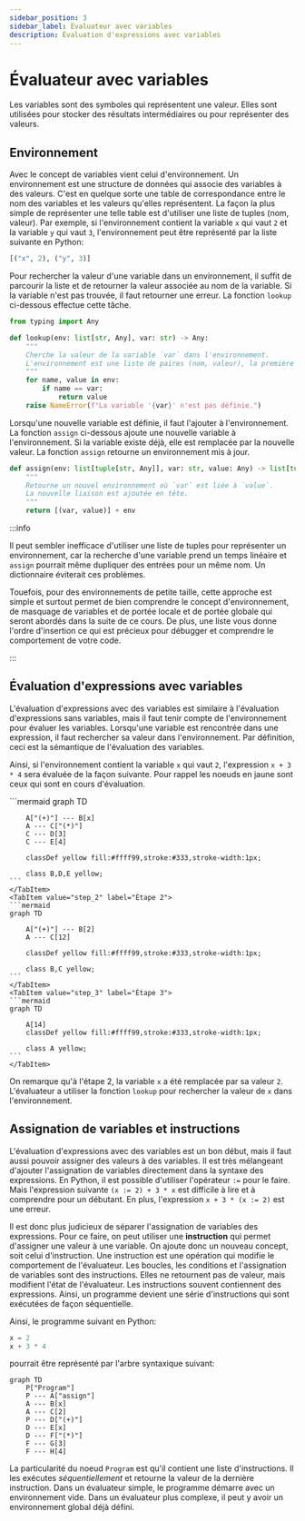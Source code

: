 ```yaml
---
sidebar_position: 3
sidebar_label: Évaluateur avec variables
description: Évaluation d'expressions avec variables
---
```


# Évaluateur avec variables

Les variables sont des symboles qui représentent une valeur. Elles sont
utilisées pour stocker des résultats intermédiaires ou pour représenter des
valeurs.

## Environnement
Avec le concept de variables vient celui d'environnement. Un environnement
est une structure de données qui associe des variables à des valeurs. C'est
en quelque sorte une table de correspondance entre le nom des variables et les
valeurs qu'elles représentent. La façon la plus simple de représenter une telle
table est d'utiliser une liste de tuples (nom, valeur). Par exemple, si
l'environnement contient la variable `x` qui vaut `2` et la variable `y` qui
vaut `3`, l'environnement peut être représenté par la liste suivante en Python:

```python
[("x", 2), ("y", 3)]
```

Pour rechercher la valeur d'une variable dans un environnement, il suffit de
parcourir la liste et de retourner la valeur associée au nom de la variable.
Si la variable n'est pas trouvée, il faut retourner une erreur. La fonction
`lookup` ci-dessous effectue cette tâche.

```python
from typing import Any

def lookup(env: list[str, Any], var: str) -> Any:
    """
    Cherche la valeur de la variable `var` dans l'environnement.
    L'environnement est une liste de paires (nom, valeur), la première occurrence l'emporte.
    """
    for name, value in env:
        if name == var:
            return value
    raise NameError(f"La variable '{var}' n'est pas définie.")
```

Lorsqu'une nouvelle variable est définie, il faut l'ajouter à
l'environnement. La fonction `assign` ci-dessous ajoute une nouvelle
variable à l'environnement. Si la variable existe déjà, elle est
remplacée par la nouvelle valeur. La fonction `assign` retourne un
environnement mis à jour.

```python
def assign(env: list[tuple[str, Any]], var: str, value: Any) -> list[tuple[str, Any]]:
    """
    Retourne un nouvel environnement où `var` est liée à `value`.
    La nouvelle liaison est ajoutée en tête.
    """
    return [(var, value)] + env
```

:::info

Il peut sembler inefficace d'utiliser une liste de tuples pour représenter un
environnement, car la recherche d'une variable prend un temps linéaire et
`assign` pourrait même dupliquer des entrées pour un même nom. Un dictionnaire
éviterait ces problèmes.

Touefois, pour des environnements de petite taille, cette approche est simple
et surtout permet de bien comprendre le concept d'environnement, de masquage de
variables et de portée locale et de portée globale qui seront abordés
dans la suite de ce cours. De plus, une liste vous donne l'ordre d'insertion
ce qui est précieux pour débugger et comprendre le comportement de votre code.

:::

## Évaluation d'expressions avec variables

L'évaluation d'expressions avec des variables est similaire à l'évaluation
d'expressions sans variables, mais il faut tenir compte de l'environnement pour
évaluer les variables. Lorsqu'une variable est rencontrée dans une expression,
il faut rechercher sa valeur dans l'environnement. Par définition, ceci est la
sémantique de l'évaluation des variables.

Ainsi, si l'environnement contient la variable `x` qui vaut `2`, l'expression
`x + 3 * 4` sera évaluée de la façon suivante. Pour rappel les noeuds en jaune
sont ceux qui sont en cours d'évaluation.

<Tabs>
    <TabItem value="step_1" label="Étape 1">
    ```mermaid
    graph TD
        
        A["(+)"] --- B[x]
        A --- C["(*)"]
        C --- D[3]
        C --- E[4]

        classDef yellow fill:#ffff99,stroke:#333,stroke-width:1px;

        class B,D,E yellow;
    ```
    </TabItem>
    <TabItem value="step_2" label="Étape 2">
    ```mermaid
    graph TD
        
        A["(+)"] --- B[2]
        A --- C[12]

        classDef yellow fill:#ffff99,stroke:#333,stroke-width:1px;

        class B,C yellow;
    ```
    </TabItem>
    <TabItem value="step_3" label="Étape 3">
    ```mermaid
    graph TD
        
        A[14]
        classDef yellow fill:#ffff99,stroke:#333,stroke-width:1px;

        class A yellow;
    ```
    </TabItem>
</Tabs>

On remarque qu'à l'étape 2, la variable `x` a été remplacée par sa valeur
`2`. L'évaluateur a utiliser la fonction `lookup` pour rechercher la valeur de
`x` dans l'environnement.

## Assignation de variables et instructions

L'évaluation d'expressions avec des variables est un bon début, mais il faut
aussi pouvoir assigner des valeurs à des variables. Il est très mélangeant
d'ajouter l'assignation de variables directement dans la syntaxe des
expressions. En Python, il est possible d'utiliser l'opérateur `:=` pour le
faire. Mais l'expression suivante  `(x := 2) + 3 * x` est
difficile à lire et à comprendre pour un débutant. En plus, l'expression `x + 3 * (x := 2)` est une erreur.

Il est donc plus judicieux de séparer l'assignation de variables des
expressions. Pour ce faire, on peut utiliser une **instruction** qui permet
d'assigner une valeur à une variable. On ajoute donc un nouveau concept, soit
celui d'instruction. Une instruction est une opération qui modifie le
comportement de l'évaluateur. Les boucles, les conditions et l'assignation de
variables sont des instructions. Elles ne retournent pas de valeur, mais
modifient l'état de l'évaluateur.  Les instructions souvent contiennent
des expressions. Ainsi, un programme devient une série d'instructions qui sont
exécutées de façon séquentielle.

Ainsi, le programme suivant en Python:

```python
x = 2
x + 3 * 4
```

pourrait être représenté par l'arbre syntaxique suivant:

```mermaid
graph TD
    P["Program"]
    P --- A["assign"]
    A --- B[x]
    A --- C[2]
    P --- D["(+)"]
    D --- E[x]
    D --- F["(*)"]
    F --- G[3]
    F --- H[4]
```

La particularité du noeud `Program` est qu'il contient une liste
d'instructions. Il les exécutes *séquentiellement* et retourne la valeur de la
dernière instruction. Dans un évaluateur simple, le programme démarre avec un 
environnement vide. Dans un évaluateur plus complexe, il peut y avoir un
environnement global déjà défini.